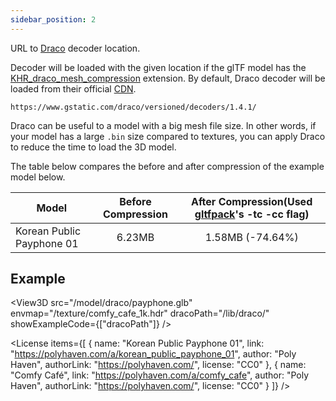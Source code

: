 ```yaml
---
sidebar_position: 2
---
```



<OptionDescriptor type="string" defaultVal="Google CDN" />

URL to [Draco](https://github.com/google/draco) decoder location.

Decoder will be loaded with the given location if the glTF model has the [KHR_draco_mesh_compression](https://github.com/KhronosGroup/glTF/blob/main/extensions/2.0/Khronos/KHR_draco_mesh_compression/README.md) extension.
By default, Draco decoder will be loaded from their official [CDN](https://www.gstatic.com/draco/versioned/decoders/1.4.1/).

```
https://www.gstatic.com/draco/versioned/decoders/1.4.1/
```

Draco can be useful to a model with a big mesh file size.
In other words, if your model has a large `.bin` size compared to textures, you can apply Draco to reduce the time to load the 3D model.

The table below compares the before and after compression of the example model below.

|Model|Before Compression|After Compression(Used [gltfpack](https://github.com/zeux/meshoptimizer/tree/master/gltf)'s -tc -cc flag)|
|---|:---:|:---:|
|Korean Public Payphone 01|6.23MB|1.58MB (-74.64%)|

## Example
<View3D src="/model/draco/payphone.glb" envmap="/texture/comfy_cafe_1k.hdr" dracoPath="/lib/draco/" showExampleCode={["dracoPath"]} />

<License items={[
  {
    name: "Korean Public Payphone 01",
    link: "https://polyhaven.com/a/korean_public_payphone_01",
    author: "Poly Haven",
    authorLink: "https://polyhaven.com/",
    license: "CC0"
  },
  {
    name: "Comfy Café",
    link: "https://polyhaven.com/a/comfy_cafe",
    author: "Poly Haven",
    authorLink: "https://polyhaven.com/",
    license: "CC0"
  }
]} />
